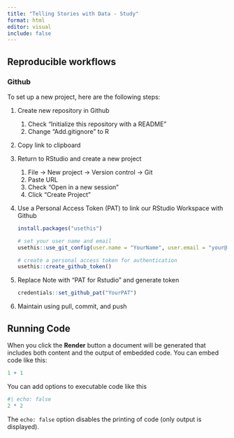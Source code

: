 ```yaml
---
title: "Telling Stories with Data - Study"
format: html
editor: visual
include: false
---
```


## Reproducible workflows

### Github

To set up a new project, here are the following steps:

1.  Create new repository in Github

    1.  Check "Initialize this repository with a README"
    2.  Change "Add.gitignore" to R

2.  Copy link to clipboard

3.  Return to RStudio and create a new project

    1.  File -\> New project -\> Version control -\> Git
    2.  Paste URL
    3.  Check "Open in a new session"
    4.  Click "Create Project"

4.  Use a Personal Access Token (PAT) to link our RStudio Workspace with Github

    ```r
    install.packages("usethis")

    # set your user name and email
    usethis::use_git_config(user.name = "YourName", user.email = "your@mail.ca")

    # create a personal access token for authentication
    usethis::create_github_token()
    ```

```{=html}
<!-- -->
```
5.  Replace Note with "PAT for Rstudio" and generate token

    ```r
    credentials::set_github_pat("YourPAT")
    ```

6.  Maintain using pull, commit, and push

## Running Code

When you click the **Render** button a document will be generated that includes both content and the output of embedded code. You can embed code like this:

```r
1 + 1
```

You can add options to executable code like this

```r
#| echo: false
2 * 2
```

The `echo: false` option disables the printing of code (only output is displayed).
